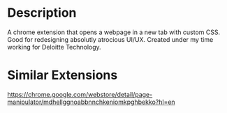 # Description
A chrome extension that opens a webpage in a new tab with custom CSS. 
Good for redesigning absolutly atrocious UI/UX. 
Created under my time working for Deloitte Technology.


# Similar Extensions
https://chrome.google.com/webstore/detail/page-manipulator/mdhellggnoabbnnchkeniomkpghbekko?hl=en